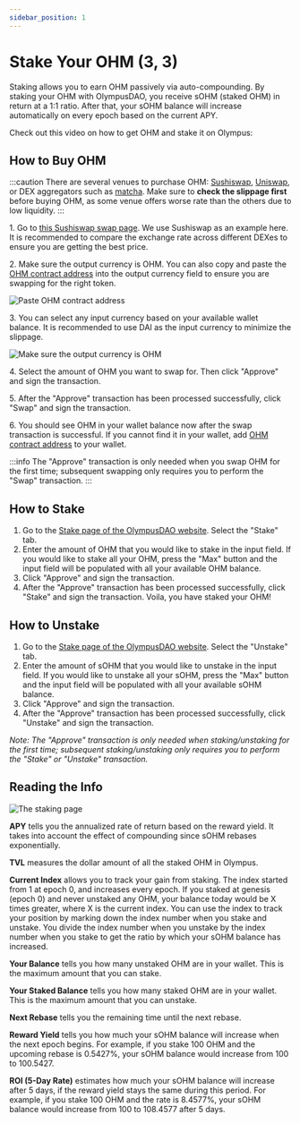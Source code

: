 ```yaml
---
sidebar_position: 1
---
```


# Stake Your OHM (3, 3)

Staking allows you to earn OHM passively via auto-compounding. By staking your OHM with OlympusDAO, you receive sOHM (staked OHM) in return at a 1:1 ratio. After that, your sOHM balance will increase automatically on every epoch based on the current APY.

Check out this video on how to get OHM and stake it on Olympus:

<YouTube youTubeId="aXAE1ikVMpM" alt="How to get OHM and stake it on Olympus"/>

## How to Buy OHM

:::caution
There are several venues to purchase OHM: [Sushiswap](https://app.sushi.com/swap), [Uniswap](https://app.uniswap.org/#/swap), or DEX aggregators such as [matcha](https://matcha.xyz/). Make sure to **check the slippage first** before buying OHM, as some venue offers worse rate than the others due to low liquidity.
:::

1\. Go to [this Sushiswap swap page](https://app.sushi.com/swap?outputCurrency=0x383518188c0c6d7730d91b2c03a03c837814a899). We use Sushiswap as an example here. It is recommended to compare the exchange rate across different DEXes to ensure you are getting the best price.

2\. Make sure the output currency is OHM. You can also copy and paste the [OHM contract address](../contracts/tokens.md#ohm) into the output currency field to ensure you are swapping for the right token.

![Paste OHM contract address](/gitbook/assets/ohm_contract.png)

3\. You can select any input currency based on your available wallet balance. It is recommended to use DAI as the input currency to minimize the slippage.

![Make sure the output currency is OHM](/gitbook/assets/buy_ohm.png)

4\. Select the amount of OHM you want to swap for. Then click "Approve" and sign the transaction.

5\. After the "Approve" transaction has been processed successfully, click "Swap" and sign the transaction.

6\. You should see OHM in your wallet balance now after the swap transaction is successful. If you cannot find it in your wallet, add [OHM contract address](../contracts/tokens.md#ohm) to your wallet.

:::info
The "Approve" transaction is only needed when you swap OHM for the first time; subsequent swapping only requires you to perform the "Swap" transaction.
:::

## How to Stake

1. Go to the [Stake page of the OlympusDAO website](https://app.olympusdao.finance/#/). Select the "Stake" tab.
2. Enter the amount of OHM that you would like to stake in the input field. If you would like to stake all your OHM, press the "Max" button and the input field will be populated with all your available OHM balance.
3. Click "Approve" and sign the transaction.
4. After the "Approve" transaction has been processed successfully, click "Stake" and sign the transaction. Voila, you have staked your OHM!

## How to Unstake

1. Go to the [Stake page of the OlympusDAO website](https://app.olympusdao.finance/#/). Select the "Unstake" tab.
2. Enter the amount of sOHM that you would like to unstake in the input field. If you would like to unstake all your sOHM, press the "Max" button and the input field will be populated with all your available sOHM balance.
3. Click "Approve" and sign the transaction.
4. After the "Approve" transaction has been processed successfully, click "Unstake" and sign the transaction.

_Note: The "Approve" transaction is only needed when staking/unstaking for the first time; subsequent staking/unstaking only requires you to perform the "Stake" or "Unstake" transaction._

## Reading the Info

![The staking page](/gitbook/assets/staking\_page\_index.png)

**APY** tells you the annualized rate of return based on the reward yield. It takes into account the effect of compounding since sOHM rebases exponentially.

**TVL** measures the dollar amount of all the staked OHM in Olympus.

**Current Index** allows you to track your gain from staking. The index started from 1 at epoch 0, and increases every epoch. If you staked at genesis (epoch 0) and never unstaked any OHM, your balance today would be X times greater, where X is the current index. You can use the index to track your position by marking down the index number when you stake and unstake. You divide the index number when you unstake by the index number when you stake to get the ratio by which your sOHM balance has increased.

**Your Balance** tells you how many unstaked OHM are in your wallet. This is the maximum amount that you can stake.

**Your Staked Balance** tells you how many staked OHM are in your wallet. This is the maximum amount that you can unstake.

**Next Rebase** tells you the remaining time until the next rebase.

**Reward Yield** tells you how much your sOHM balance will increase when the next epoch begins. For example, if you stake 100 OHM and the upcoming rebase is 0.5427%, your sOHM balance would increase from 100 to 100.5427.

**ROI (5-Day Rate)** estimates how much your sOHM balance will increase after 5 days, if the reward yield stays the same during this period. For example, if you stake 100 OHM and the rate is 8.4577%, your sOHM balance would increase from 100 to 108.4577 after 5 days.